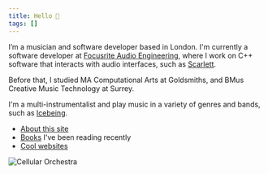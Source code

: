 ```yaml
---
title: Hello 👋
tags: []
---
```


I’m a musician and software developer based in London. I'm currently a software developer at [Focusrite Audio Engineering](https://focusrite.com/), where I work on C++ software that interacts with audio interfaces, such as [Scarlett](https://focusrite.com/scarlett).

Before that, I studied MA Computational Arts at Goldsmiths, and BMus Creative Music Technology at Surrey.

I'm a multi-instrumentalist and play music in a variety of genres and bands, such as [Icebeing](https://www.icebeing.com/).

- [About this site](about-site)
- [Books](reading) I've been reading recently
- [Cool websites](cool-sites)

<Image src="https://res.cloudinary.com/dpt9ebuoe/image/upload/c_scale,f_auto,q_auto:good,w_1000/cellular-orchestra_rxldvr.jpg" alt="Cellular Orchestra" altLink="/posts/cellular-orchestra" />
